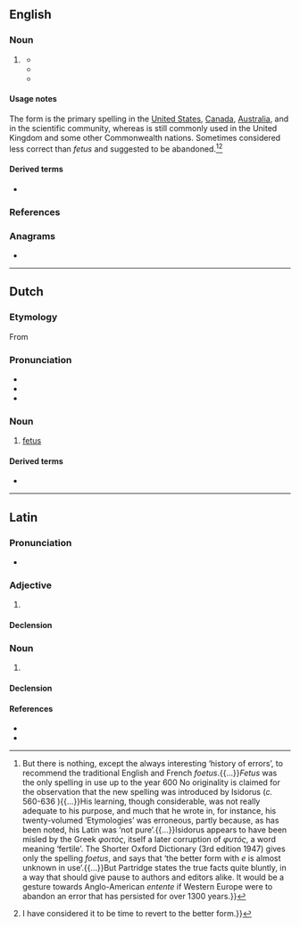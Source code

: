 {{also|Fötus|fœtus}}
==English==

===Noun===
{{en-noun|+|pl2qual=hypercorrect|foeti}}

# {{lb|en|chiefly|UK}} {{alternative spelling of|en|fetus}}
#* {{quote-book|en|year=1815|title=Case of a Foetus Found in the Abdomen of a Young Man|author=Nathaniel Highmore|page=|ISBN=|passage=Amongst professional men, who have examined this singular '''foetus''', a variety of opinions and conjectures have been formed, some of which it maybe well to notice.}}
#* {{quote-book|en|year=1990|title=Foetus Into Man: Physical Growth from Conception to Maturity|author=James M. Tanner|page=40|ISBN=0674306929|passage=During the last 10 weeks in utero the '''foetus''' stores very considerable amounts of energy in the form of fat.}}
#* {{quote-book|en|year=2006|title=Reproduction, Breathing and Health|author=Denise Walker|page=23|ISBN=0237530112|passage=The '''foetus''' gains all its food and oxygen from the mother during pregnancy.}}

====Usage notes====
The form {{m|en|fetus}} is the primary spelling in the [[United States]], [[Canada]], [[Australia]], and in the scientific community, whereas {{m|en||foetus}} is still commonly used in the United Kingdom and some other Commonwealth nations. Sometimes considered less correct than ''fetus'' and suggested to be abandoned.<ref>{{cite-journal|en|author=Bernard Towers|title=Fetus vs. Foetus|journal={{w|Archives of Disease in Childhood}}|year=1967|page=224|columns=1–2|passage=Cambridge students who have attended my Embryology classes during the past decade will know (if they remember) that our American colleagues are correct (though perhaps unwittingly so) in their spelling of the word ''fetus''. One recognizes that language is like a living organism, and undergoes evolutionary change.{{...}}But there is nothing, except the always interesting ‘history of errors’,
to recommend the traditional English and French ''foetus''.{{...}}''Fetus'' was the only spelling in use up to the year 600 {{smc|a.d.}} No originality is claimed for the observation that the new spelling was introduced by Isidorus (''c.'' 560-636 {{smc|a.d.}}){{...}}His learning, though considerable, was not really adequate to his purpose, and much that he wrote in, for instance, his twenty-volumed ‘Etymologies’ was erroneous, partly because, as has been noted, his Latin was ‘not pure’.{{...}}Isidorus appears to have been misled by the Greek ''φοιτός'', itself a later corruption of ''φυτός'', a word meaning ‘fertile’. The Shorter Oxford Dictionary (3rd edition 1947) gives only the spelling ''foetus'', and says that ‘the better form with ''e'' is almost unknown in use’.{{...}}But Partridge states the true facts quite bluntly, in a way that should give pause to authors and editors alike. It would be a gesture towards Anglo-American ''entente'' if Western Europe were to abandon an error that has persisted for over 1300 years.}}</ref><ref>{{cite-book|en|author=Philip Rhodes|title=Reproductive Physiology for Medical Students|year=1969|passage=A letter to the British Medical Journal of February 18th, 1967, by Professors J. D. Boyd and W. J. Hamilton first drew my attention to the fact that although “foetus” had been used for more than a millennium, the more proper spelling would be “fetus”, derived from the Latin “feo” = I bear. Most of us had considered that “fetus” was an American corruption of our more sanctified spelling. This may well have been so, but in fact the shorter spelling would seem to be etymologically correct.{{...}}I have considered it to be time to revert to the better form.}}</ref>

====Derived terms====
* {{l|en|foetal}}

===References===
<references/>

===Anagrams===
* {{anagrams|en|a=efostu|fouets}}

----

==Dutch==
{{wikipedia|lang=nl}}

===Etymology===
From {{der|nl|la|fētus}}

===Pronunciation===
* {{IPA|nl|/ˈføːtʏs/}}
* {{audio|nl|Nl-foetus.ogg|Audio}}
* {{hyphenation|nl|foe|tus}}

===Noun===
{{nl-noun|n|g2=m|-en|foetusje}}

# [[fetus]]

====Derived terms====
* {{l|nl|feut}}

----

==Latin==

===Pronunciation===
* {{la-IPA|foetus}}

===Adjective===
{{la-adj|foetus}}

# {{alternative form of|la|fētus}}

====Declension====
{{la-adecl|foetus}}

===Noun===
{{la-noun|foetus<4>}}

# {{alternative form of|la|fētus}}

====Declension====
{{la-ndecl|foetus<4>}}

====References====
* {{R:L&S}}
* {{R:Gaffiot}}